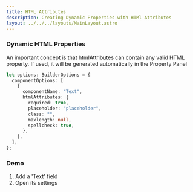 ```yaml
---
title: HTML Attributes
description: Creating Dynamic Properties with HTMl Attributes
layout: ../../../layouts/MainLayout.astro
---
```



### Dynamic HTML Properties

An important concept is that htmlAttributes can contain any valid HTML property. If used, it will be generated automatically in the Property Panel

```ts
let options: BuilderOptions = {
  componentOptions: [
    {
      componentName: "Text",
      htmlAttributes: {
        required: true,
        placeholder: "placeholder",
        class: "",
        maxlength: null,
        spellcheck: true,
      },
    },
  ],
};
```

### Demo

1. Add a 'Text' field
2. Open its settings

<Demo client:load />
